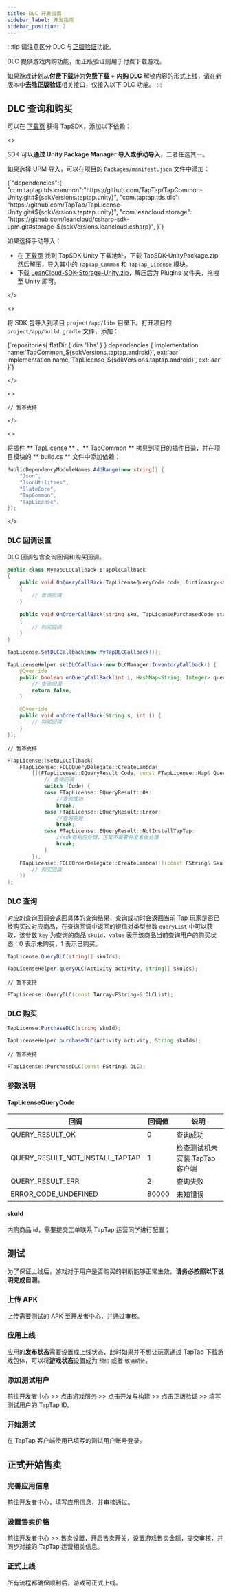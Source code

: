 ```yaml
---
title: DLC 开发指南
sidebar_label: 开发指南
sidebar_position: 2
---
```



:::tip
请注意区分 DLC 与[正版验证](/sdk/copyright-verification/guide/)功能。

DLC 提供游戏内购功能，而正版验证则用于付费下载游戏。

如果游戏计划从**付费下载**转为**免费下载 + 内购 DLC** 解锁内容的形式上线，请在新版本中**去除正版验证**相关接口，仅接入以下 DLC 功能。
:::

## DLC 查询和购买

可以在 [下载页](/tap-download) 获得 TapSDK，添加以下依赖：

<MultiLang kind="ue">

<>

SDK 可以**通过 Unity Package Manager 导入或手动导入**，二者任选其一。

如果选择 UPM 导入，可以在项目的 `Packages/manifest.json` 文件中添加：

<CodeBlock className="json">
  {`"dependencies":{
    "com.taptap.tds.common":"https://github.com/TapTap/TapCommon-Unity.git#${sdkVersions.taptap.unity}",
    "com.taptap.tds.dlc": "https://github.com/TapTap/TapLicense-Unity.git#${sdkVersions.taptap.unity}",
    "com.leancloud.storage": "https://github.com/leancloud/csharp-sdk-upm.git#storage-${sdkVersions.leancloud.csharp}",
}`}
</CodeBlock>

如果选择手动导入：

* 在 [下载页](/tap-download) 找到 TapSDK Unity 下载地址，下载 TapSDK-UnityPackage.zip 然后解压，导入其中的 `TapTap_Common` 和 `TapTap_License` 模块。
* 下载 [LeanCloud-SDK-Storage-Unity.zip](https://github.com/leancloud/csharp-sdk/releases)，解压后为 Plugins 文件夹，拖拽至 Unity 即可。  


</>

<>

将 SDK 包导入到项目 `project/app/libs` 目录下。打开项目的 `project/app/build.gradle` 文件，添加：

<CodeBlock className="groovy">
  {`repositories{
    flatDir {  
        dirs 'libs'  
    }  
}  
dependencies {
    implementation name:'TapCommon_${sdkVersions.taptap.android}', ext:'aar'
    implementation name:'TapLicense_${sdkVersions.taptap.android}', ext:'aar'
}`}
</CodeBlock>

</>

<>

```objc
// 暂不支持
```

</>

<>

将插件 ** TapLicense ** 、** TapCommon ** 拷贝到项目的插件目录，并在项目模块的 ** build.cs ** 文件中添加依赖：

```csharp
PublicDependencyModuleNames.AddRange(new string[] { 
    "Json",
    "JsonUtilities",
    "SlateCore",           
    "TapCommon",
    "TapLicense",
});
```

</>

</MultiLang>

### DLC 回调设置

DLC 回调包含查询回调和购买回调。

<MultiLang kind="ue">

```cs
public class MyTapDLCCallback:ITapDlcCallback
{
    public void OnQueryCallBack(TapLicenseQueryCode code, Dictionary<string, object> queryList)
    {
        // 查询回调
    }

    public void OnOrderCallBack(string sku, TapLicensePurchasedCode status)
    {
        // 购买回调
    }
}

TapLicense.SetDLCCallback(new MyTapDLCCallback());
```

```java
TapLicenseHelper.setDLCCallback(new DLCManager.InventoryCallback() {
    @Override
    public boolean onQueryCallBack(int i, HashMap<String, Integer> queryList) {
        // 查询回调
        return false;
    }

    @Override
    public void onOrderCallBack(String s, int i) {
        // 购买回调
    }
});
```

```objc
// 暂不支持
```

```cpp
FTapLicense::SetDLCCallback(
    FTapLicense::FDLCQueryDelegate::CreateLambda(
        [](FTapLicense::EQueryResult Code, const FTapLicense::Map& QueryList) {
            // 查询回调
            switch (Code) {
            case FTapLicense::EQueryResult::OK: 
                //查询成功
                break;
            case FTapLicense::EQueryResult::Error:
                //查询失败
                break;
            case FTapLicense::EQueryResult::NotInstallTapTap:
                //sdk有相应处理，正常不需要开发者做处理
                break;
            }
        }),
    FTapLicense::FDLCOrderDelegate::CreateLambda([](const FString& Sku, FTapLicense::EOrderStatus Status) {
        // 购买回调
    })
);
```

</MultiLang>

### DLC 查询

对应的查询回调会返回具体的查询结果，查询成功时会返回当前 Tap 玩家是否已经购买过对应商品，在查询回调中返回的键值对类型参数 `queryList` 中可以获取，该参数 `key` 为查询的商品 `skuid`，`value` 表示该商品当前查询用户的购买状态：0 表示未购买，1 表示已购买。

<MultiLang kind="ue">

```cs
TapLicense.QueryDLC(string[] skuIds);
```

```java
TapLicenseHelper.queryDLC(Activity activity, String[] skuIds);
```

```objc
// 暂不支持
```

```cpp
FTapLicense::QueryDLC(const TArray<FString>& DLCList);
```

</MultiLang>

### DLC 购买

<MultiLang kind="ue">

```cs
TapLicense.PurchaseDLC(string skuId);
```

```java
TapLicenseHelper.purchaseDLC(Activity activity, String skuIds);
```

```objc
// 暂不支持
```

```cpp
FTapLicense::PurchaseDLC(const FString& DLC);
```

</MultiLang>

### 参数说明

#### TapLicenseQueryCode

| 回调                            | 回调值 | 说明                           |
| ------------------------------- | ------ | ------------------------------ |
| QUERY_RESULT_OK                 | 0      | 查询成功                       |
| QUERY_RESULT_NOT_INSTALL_TAPTAP | 1      | 检查测试机未安装 TapTap 客户端 |
| QUERY_RESULT_ERR                | 2      | 查询失败                       |
| ERROR_CODE_UNDEFINED            | 80000  | 未知错误                       |

#### skuId

内购商品 id，需要提交工单联系 TapTap 运营同学进行配置；

## 测试

为了保证上线后，游戏对于用户是否购买的判断能够正常生效，**请务必按照以下说明完成自测。**

### 上传 APK

上传需要测试的 APK 至开发者中心，并通过审核。

### 应用上线

应用的**发布状态**需要设置成上线状态，此时如果并不想让玩家通过 TapTap 下载游戏包体，可以将**游戏状态**设置成为 `预约` 或者 `敬请期待`。

### 添加测试用户

前往开发者中心 >> 点击<Blue>游戏服务</Blue> >> 点击<Blue>开发与构建</Blue> >> 点击<Blue>正版验证</Blue> >> 填写测试用户的 TapTap ID。

### 开始测试

在 TapTap 客户端使用已填写的测试用户账号登录。

## 正式开始售卖

### 完善应用信息

前往开发者中心，填写应用信息，并审核通过。

### 设置售卖价格

前往开发者中心 >> <Blue>售卖设置</Blue>，开启售卖开关，设置游戏售卖金额，提交审核，并同步对接的 TapTap 运营相关信息。

### 正式上线

所有流程都确保顺利后，游戏可正式上线。
